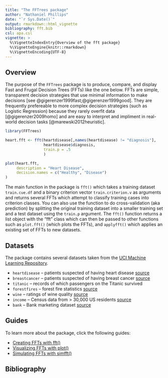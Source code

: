 ```yaml
---
title: "The FFTrees package"
author: "Nathaniel Phillips"
date: "`r Sys.Date()`"
output: rmarkdown::html_vignette
bibliography: fft.bib
csl: apa.csl
vignette: >
  %\VignetteIndexEntry{Overview of the fft package}
  %\VignetteEngine{knitr::rmarkdown}
  %\VignetteEncoding{UTF-8}
---
```


## Overview

The purpose of the `FFTrees` package is to produce, compare, and display Fast and Frugal Decision Trees (FFTs) like the one below. FFTs are simple, transparent decision strategies that use minimal information to make decisions [see @gigerenzer1999fast;@gigerenzer1999good]. They are frequently prefereable to more complex decision strategies (such as Logistic Regression) because they rarely overfit data [@gigerenzer2009homo] and are easy to interpret and impliment in real-world decision tasks [@marewski2012heuristic].

```r
library(FFTrees)
```


```r
heart.fft <- fft(heartdisease[,names(heartdisease) != "diagnosis"],
                 heartdisease$diagnosis,
                 train.p = .5
                 )

plot(heart.fft,
     description = "Heart Disease",
     decision.names = c("Healthy", "Disease")
)
```

The main function in the package is `fft()` which takes a training dataset `train.cue.df` and a binary criterion vector `train.criterion.v` as arguments and returns several FFTs which attempt to classify training cases into criterion classes. You can also use the function to do cross-validation (aka prediction) by splitting the original training dataset into a smaller training set and a test dataset using the `train.p` argument. The `fft()` function returns a list object with the "fft" class which can then be passed to other functions such as `plot.fft()` (which plots the FFTs), and `applyfft()` which applies an existing set of FFTs to new datasets.

## Datasets

The package contains several datasets taken from the [UCI Machine Learning Repository](http://archive.ics.uci.edu/ml/).

- `heartdisease` -- patients suspected of having heart disease [source](http://archive.ics.uci.edu/ml/datasets/Heart+Disease)
- `breastcancer` -- patients suspected of having breast cancer [source](https://archive.ics.uci.edu/ml/datasets/Breast+Cancer+Wisconsin+(Diagnostic))
- `titanic` -- records of which passengers on the Titanic survived
- `forestfires` -- forest fire statistics [source](http://archive.ics.uci.edu/ml/datasets/Forest+Fires)
- `wine` -- ratings of wine quality [source](http://archive.ics.uci.edu/ml/datasets/Wine)
- `income` -- Census data from > 30,000 US residents [source](http://archive.ics.uci.edu/ml/datasets/Adult)
- `bank` -- Bank marketing dataset [source](http://archive.ics.uci.edu/ml/datasets/Bank+Marketing)

## Guides

To learn more about the package, click the following guides:

- [Creating FFTs with fft()](fft_function.html)
- [Visualizing FFTs with plot()](fft_plot.html)
- [Simulating FFTs with simfft()](simfft_function.html)

## Bibliography
